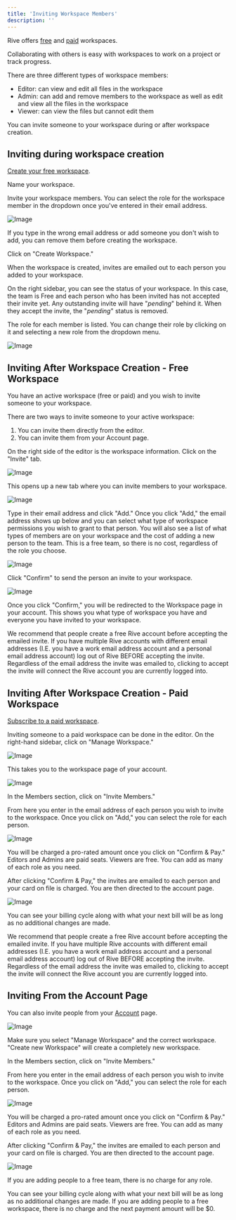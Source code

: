 ```yaml
---
title: 'Inviting Workspace Members'
description: ''
---
```


Rive offers [free](./creating-a-workspace#free-workspace) and [paid](./creating-a-workspace#paid-workspace) workspaces.

Collaborating with others is easy with workspaces to work on a project or track progress.

There are three different types of workspace members:

- Editor: can view and edit all files in the workspace
- Admin: can add and remove members to the workspace as well as edit and view all the files in the workspace
- Viewer: can view the files but cannot edit them 

You can invite someone to your workspace during or after workspace creation.

## Inviting during workspace creation

[Create your free workspace](./creating-a-workspace#free-workspace).

Name your workspace.

Invite your workspace members. You can select the role for the workspace member in the dropdown once you've entered in their email address. 

![Image](https://ucarecdn.com/65ef5559-5639-4bc3-ac9e-7c32a9578337/)

If you type in the wrong email address or add someone you don't wish to add, you can remove them before creating the workspace. 

Click on "Create Workspace."

When the workspace is created, invites are emailed out to each person you added to your workspace. 

On the right sidebar, you can see the status of your workspace. In this case, the team is Free and each person who has been invited has not accepted their invite yet. Any outstanding invite will have "*pending*" behind it. When they accept the invite, the "*pending*" status is removed.

The role for each member is listed. You can change their role by clicking on it and selecting a new role from the dropdown menu. 

![Image](https://ucarecdn.com/00a034ae-f139-497d-86be-7f29b8dd24ee/)

## Inviting After Workspace Creation - Free Workspace

You have an active workspace (free or paid) and you wish to invite someone to your workspace. 

There are two ways to invite someone to your active workspace:

1. You can invite them directly from the editor. 
2. You can invite them from your Account page.

On the right side of the editor is the workspace information. Click on the "Invite" tab. 

![Image](https://ucarecdn.com/464b3330-2ccd-4a76-a191-cd88379b1764/)

This opens up a new tab where you can invite members to your workspace. 

![Image](https://ucarecdn.com/6903542f-db19-4397-8892-bdf2e03fa3c6/)

Type in their email address and click "Add." Once you click "Add," the email address shows up below and you can select what type of workspace permissions you wish to grant to that person. You will also see a list of what types of members are on your workspace and the cost of adding a new person to the team. This is a free team, so there is no cost, regardless of the role you choose. 

![Image](https://ucarecdn.com/7de9b1b6-c7ea-418c-95d4-7a47e500e04c/)

Click "Confirm" to send the person an invite to your workspace. 

![Image](https://ucarecdn.com/084e8da4-6606-4a09-ac93-8ea4906b4eb7/)

Once you click "Confirm," you will be redirected to the Workspace page in your account. This shows you what type of workspace you have and everyone you have invited to your workspace. 

<Info>We recommend that people create a free Rive account before accepting the emailed invite. If you have multiple Rive accounts with different email addresses (I.E. you have a work email address account and a personal email address account) log out of Rive BEFORE accepting the invite. Regardless of the email address the invite was emailed to, clicking to accept the invite will connect the Rive account you are currently logged into.</Info> 

## Inviting After Workspace Creation - Paid Workspace

[Subscribe to a paid workspace](./creating-a-workspace#paid-workspace).

Inviting someone to a paid workspace can be done in the editor. On the right-hand sidebar, click on "Manage Workspace." 

![Image](https://ucarecdn.com/1707e1d9-6340-4e72-a4a3-fddb8f970181/)

This takes you to the workspace page of your account. 

![Image](https://ucarecdn.com/b6772a34-3d96-461f-a0e8-96cd31b557ca/)

In the Members section, click on "Invite Members."

From here you enter in the email address of each person you wish to invite to the workspace. Once you click on "Add," you can select the role for each person.

![Image](https://ucarecdn.com/18a44016-0add-42be-a4bb-d6d7c70b5564/)

You will be charged a pro-rated amount once you click on "Confirm & Pay." Editors and Admins are paid seats. Viewers are free. You can add as many of each role as you need. 

After clicking "Confirm & Pay," the invites are emailed to each person and your card on file is charged. You are then directed to the account page. 

![Image](https://ucarecdn.com/b9e2a18a-ac91-4f88-9111-83b343d9a6cf/)

You can see your billing cycle along with what your next bill will be as long as no additional changes are made. 

<Info>We recommend that people create a free Rive account before accepting the emailed invite. If you have multiple Rive accounts with different email addresses (I.E. you have a work email address account and a personal email address account) log out of Rive BEFORE accepting the invite. Regardless of the email address the invite was emailed to, clicking to accept the invite will connect the Rive account you are currently logged into.</Info> 

## Inviting From the Account Page

You can also invite people from your [Account](http://rive.app/account/) page. 

![Image](https://ucarecdn.com/6cf86406-4c75-4f30-9dfb-6b61d3130565/)

<Info>Make sure you select "Manage Workspace" and the correct workspace. "Create new Workspace" will create a completely new workspace.</Info> 

In the Members section, click on "Invite Members."

From here you enter in the email address of each person you wish to invite to the workspace. Once you click on "Add," you can select the role for each person.

![Image](https://ucarecdn.com/856eb4df-6623-4fa8-817d-0d5e072e9465/)

You will be charged a pro-rated amount once you click on "Confirm & Pay." Editors and Admins are paid seats. Viewers are free. You can add as many of each role as you need. 

After clicking "Confirm & Pay," the invites are emailed to each person and your card on file is charged. You are then directed to the account page. 

![Image](https://ucarecdn.com/d6940677-b9a1-4213-b443-6cd827537bc4/)

If you are adding people to a free team, there is no charge for any role. 

You can see your billing cycle along with what your next bill will be as long as no additional changes are made. If you are adding people to a free workspace, there is no charge and the next payment amount will be $0.